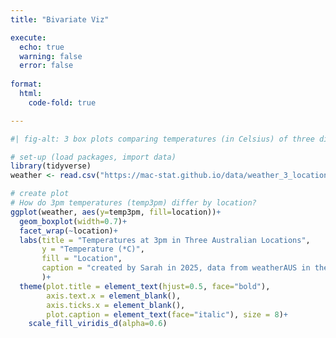 ```yaml
---
title: "Bivariate Viz"

execute: 
  echo: true
  warning: false
  error: false
  
format:
  html:
    code-fold: true

---
```



```r
#| fig-alt: 3 box plots comparing temperatures (in Celsius) of three different locations in Australia 

# set-up (load packages, import data)
library(tidyverse)
weather <- read.csv("https://mac-stat.github.io/data/weather_3_locations.csv")

# create plot
# How do 3pm temperatures (temp3pm) differ by location?
ggplot(weather, aes(y=temp3pm, fill=location))+
  geom_boxplot(width=0.7)+
  facet_wrap(~location)+
  labs(title = "Temperatures at 3pm in Three Australian Locations",
       y = "Temperature (*C)",
       fill = "Location",
       caption = "created by Sarah in 2025, data from weatherAUS in the rattle package"
       )+
  theme(plot.title = element_text(hjust=0.5, face="bold"),
        axis.text.x = element_blank(),
        axis.ticks.x = element_blank(),
        plot.caption = element_text(face="italic"), size = 8)+
    scale_fill_viridis_d(alpha=0.6)    


```

